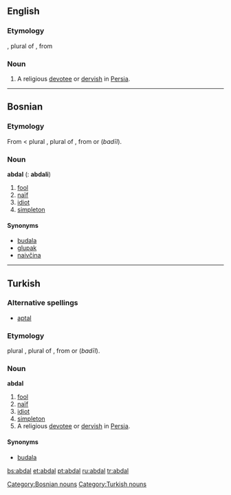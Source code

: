 ==English==

===Etymology===
{{etyl|ar}} {{term|ابدال|tr=abdāl|sc=Arab|lang=ar}}, plural of {{term|بدل|tr=bádal|sc=Arab|lang=ar||a [[substitute]]; a good, religious man; [[saint]]}}, from {{term|بدل|tr=bádala|sc=Arab|lang=ar||to replace}}

===Noun===
{{en-noun}}

# A religious [[devotee]] or [[dervish]] in [[Persia]].

----

==Bosnian==

===Etymology===
From {{etyl|tr|bs}} {{term|abdal|lang=tr}} < {{etyl|ar|bs}} plural {{term|ابدال|tr=abdāl|sc=Arab|lang=ar}}, plural of {{term|بدل|tr=bádal|sc=Arab|lang=ar||a [[substitute]]; a good, religious man; [[saint]]}}, from {{term|بدل|tr=bádala|sc=Arab|lang=ar||to replace}} or {{Arab|[[بديل|بَدِيل]]}} (''badīl'').

===Noun===
'''abdal''' {{m}} {{s}} ({{p}}: '''abdali''')

# [[fool]]
# [[naïf]]
# [[idiot]]
# [[simpleton]]

====Synonyms====
* [[budala#Bosnian|budala]]
* [[glupak#Bosnian|glupak]]
* [[naivčina#Bosnian|naivčina]]

[[Category:Bosnian nouns]]

----

==Turkish==

===Alternative spellings===
* [[aptal#Turkish|aptal]]

===Etymology===
{{etyl|ar|tr}} plural {{term|ابدال|tr=abdāl|sc=Arab|lang=ar}}, plural of {{term|بدل|tr=bádal|sc=Arab|lang=ar||a [[substitute]]; a good, religious man; [[saint]]}}, from {{term|بدل|tr=bádala|sc=Arab|lang=ar||to replace}} or {{Arab|[[بديل|بَدِيل]]}} (''badīl'').


===Noun===
'''abdal'''

# [[fool]]
# [[naïf]]
# [[idiot]]
# [[simpleton]]
# A religious [[devotee]] or [[dervish]] in [[Persia]].

====Synonyms====
* [[budala#Bosnian|budala]]

[[Category:Turkish nouns]]

[[bs:abdal]]
[[et:abdal]]
[[pt:abdal]]
[[ru:abdal]]
[[tr:abdal]]